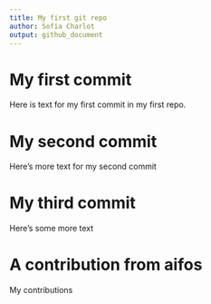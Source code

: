 ```yaml
---
title: My first git repo
author: Sofia Charlot
output: github_document
---
```


# My first commit

Here is text for my first commit in my first repo.

# My second commit 

Here's more text for my second commit

# My third commit

Here's some more text

# A contribution from aifos

My contributions
